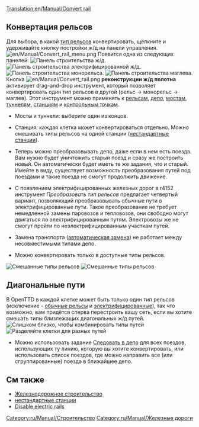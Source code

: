 [[Translation:en/Manual/Convert rail]]
{{ru/Необходимо сделать|поправить ссылки после перевода соответствующих страниц, поменять картинки}}
{{ru/Manual/Tutorial/Учебник}}
==Конвертация рельсов==
Для выбора, в какой [[ru/Manual/Base Set/Типы железных дорог|тип рельсов]] конвертировать, щёлкните и удерживайте кнопку постройки ж/д на панели управления.
[[File:en/Manual/Convert rail menu.png|none]]
Появится одна из следующих панелей:
[[File:en/Manual/Railroad Construction.png|none|frame|[[ru/Manual/Железнодорожное строительство#instrument-dlia-stroitelstva-zheleznoi-dorogi|Панель строительства ж/д]].]]
[[File:en/Manual/Electrified Railway Construction.png|none|frame|Панель строительства электрифицированной ж/д.]]
[[File:en/Manual/Monorail Construction.png|none|frame|Панель строительства монорельса.]]
[[File:en/Manual/Maglev Construction.png|none|frame|Панель строительства маглева.]]
Кнопка [[File:en/Manual/Convert rail.png]] '''реконструкции ж/д полотна''' активирует drag-and-drop инструмент, который позволяет конвертировать один тип рельсов в другой (рельс -> монорельс -> маглев). Этот инструмент можно применять к [[ru/Manual/Строительство колеи|рельсам]], [[ru/Manual/Строительство депо|депо]], [[ru/Manual/Мосты|мостам]], [[ru/Manual/Туннели|туннелям]], [[ru/Manual/Станции|станциям]] и [[ru/Manual/Контрольные точки|контрольным точкам]].

* Мосты и туннели: выберите один из концов.

* Станция: каждая клетка может конвертироваться отдельно. Можно смешивать типы рельсов на одной станции ([[ru/Archive/Manual/Settings/Нестандартные станции|нестандартные станции]]).

* Теперь можно преобразовывать депо, даже если в нем есть поезда. Вам нужно будет уничтожить старый поезд и сразу же построить новый. Он автоматически будет иметь те же задания, что и старый. Имейте в виду, существует возможность преобразования путей под поездами и такие поезда не смогут продолжить движение.

* С появлением электрифицированных железных дорог в r4152 инструмент ''Преобразовать тип рельсов'' предлагает четвертый вариант, позволяющий преобразовывать обычные пути в электрифицированные пути. Такое преобразование не требует немедленной замены паровозов и тепловозов, они свободно могут двигаться по электрифицированным путям. Электровозы же не смогут пройти по неэлектрифицированным участкам путей.

* Замена транспорта ([[ru/Manual/Замена транспорта#avtomaticheskaia-zamena|автоматическая замена]]) не работает между несовместимыми типами депо.

* Можно конвертировать только в доступные типы рельсов.
[[File:en/Manual/Convert station.png|left|frame|Смешанные типы рельсов]]
[[File:en/Manual/Convert rail tunnel.png|none|frame|Смешанные типы рельсов]]

==Диагональные пути==
В OpenTTD в каждой клетке может быть только один тип рельсов (исключение - [[ru/Manual/Base Set/Железные дороги|обычные рельсы]] и [[ru/Manual/Base Set/Электрифицированные железные дороги|электрифицированные]]), так что возможно, вам придётся сперва перестроить вашу сеть, если вы хотите смешать типы близлежащих диагональных ж/д путей.
[[File:en/Manual/Convert rail close.png|left|frame|Слишком близко, чтобы комбинировать типы путей]]
[[File:en/Manual/Convert rail good.png|none|frame|Разделяйте клетки для разных путей]] 

* Можно использовать задание [[ru/Manual/Задания#sledovat|Следовать в депо]] для всех поездов, использующих ту линию, которую вы хотите конвертировать, или использовать список поездов, где можно направить все (или сгруппированные) поезда в ближайшее депо.


==См также==
*[[ru/Manual/Железнодорожное строительство|Железнодорожное строительство]]
*[[ru/Archive/Manual/Settings/Нестандартные станции|нестандартные станции]]
*[[en/Archive/Manual/Settings/Advanced Settings/Vehicles#disable-electric-rails|Disable electric rails]]

[[Category:ru/Manual/Строительство]]
[[Category:ru/Manual/Железные дороги]]